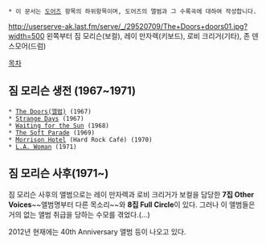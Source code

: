  * 이 문서는 [[도어즈]] 항목의 하위항목이며, 도어즈의 앨범과 그 수록곡에 대하여 작성합니다.

http://userserve-ak.last.fm/serve/_/29520709/The+Doors+doors01.jpg?width=500
왼쪽부터 짐 모리슨(보컬), 레이 만자렉(키보드), 로비 크리거(기타), 존 덴스모어(드럼)

[[목차]]
== 짐 모리슨 생전 (1967~1971) ==
 * [[The Doors(앨범)]] (1967)
 * [[Strange Days]] (1967)
 * [[Waiting for the Sun]] (1968)
 * [[The Soft Parade]] (1969)
 * [[Morrison Hotel]] (Hard Rock Café) (1970)
 * [[L.A. Woman]] (1971)
== 짐 모리슨 사후(1971~) ==
짐 모리슨 사후의 앨범으로는 레이 만자렉과 로비 크리거가 보컬을 담당한 '''7집 Other Voices'''~~앨범명부터 다른 목소리~~와 '''8집 Full Circle'''이 있다. 그러나 이 앨범들은 거의 없는 앨범 취급을 당하는 수모를 겪었다.(...)

2012년 현재에는 40th Anniversary 앨범 등이 나오고 있다.
